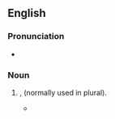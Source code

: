 ==English==

===Pronunciation===
* {{IPA|en|/ˈɪl.ən ˌpaɪp/}}

===Noun===
{{en-noun}}

# {{inflection of|en|uilleann pipes||s}}, (normally used in plural).
#* {{quote-text|en|year=1999|author=Fintan Vallely|title=The companion to Irish traditional music|page=299|passage=A body representing and composed of '''uilleann pipe''' players.}}